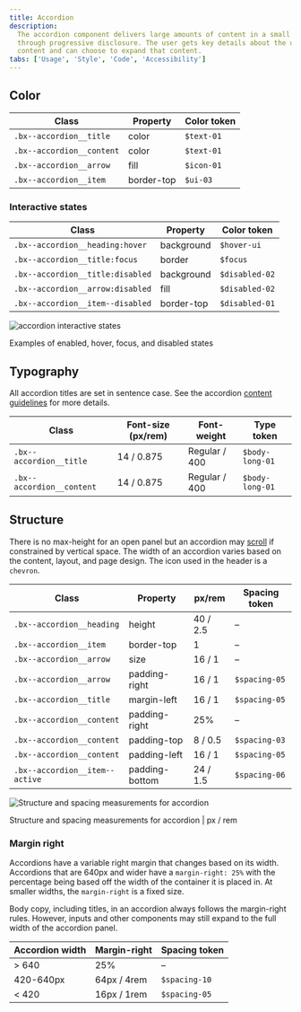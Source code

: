 ```yaml
---
title: Accordion
description:
  The accordion component delivers large amounts of content in a small space
  through progressive disclosure. The user gets key details about the underlying
  content and can choose to expand that content.
tabs: ['Usage', 'Style', 'Code', 'Accessibility']
---
```


## Color

| Class                     | Property   | Color token |
| ------------------------- | ---------- | ----------- |
| `.bx--accordion__title`   | color      | `$text-01`  |
| `.bx--accordion__content` | color      | `$text-01`  |
| `.bx--accordion__arrow`   | fill       | `$icon-01`  |
| `.bx--accordion__item`    | border-top | `$ui-03`    |

### Interactive states

| Class                            | Property   | Color token    |
| -------------------------------- | ---------- | -------------- |
| `.bx--accordion__heading:hover`  | background | `$hover-ui`    |
| `.bx--accordion__title:focus`    | border     | `$focus`       |
| `.bx--accordion__title:disabled` | background | `$disabled-02` |
| `.bx--accordion__arrow:disabled` | fill       | `$disabled-02` |
| `.bx--accordion__item--disabled` | border-top | `$disabled-01` |

<Row>
<Column colLg={12}>

![accordion interactive states](images/accordion-style-2.png)

</Column>
</Row>

<Caption>Examples of enabled, hover, focus, and disabled states</Caption>

## Typography

All accordion titles are set in sentence case. See the accordion
[content guidelines](/components/accordion/usage#content) for more details.

| Class                     | Font-size (px/rem) | Font-weight   | Type token      |
| ------------------------- | ------------------ | ------------- | --------------- |
| `.bx--accordion__title`   | 14 / 0.875         | Regular / 400 | `$body-long-01` |
| `.bx--accordion__content` | 14 / 0.875         | Regular / 400 | `$body-long-01` |

## Structure

There is no max-height for an open panel but an accordion may
[scroll](/components/accordion/usage#scrolling-content) if constrained by
vertical space. The width of an accordion varies based on the content, layout,
and page design. The icon used in the header is a `chevron`.

| Class                          | Property       | px/rem   | Spacing token |
| ------------------------------ | -------------- | -------- | ------------- |
| `.bx--accordion__heading`      | height         | 40 / 2.5 | –             |
| `.bx--accordion__item`         | border-top     | 1        | –             |
| `.bx--accordion__arrow`        | size           | 16 / 1   | –             |
| `.bx--accordion__arrow`        | padding-right  | 16 / 1   | `$spacing-05` |
| `.bx--accordion__title`        | margin-left    | 16 / 1   | `$spacing-05` |
| `.bx--accordion__content`      | padding-right  | 25%      | –             |
| `.bx--accordion__content`      | padding-top    | 8 / 0.5  | `$spacing-03` |
| `.bx--accordion__content`      | padding-left   | 16 / 1   | `$spacing-05` |
| `.bx--accordion__item--active` | padding-bottom | 24 / 1.5 | `$spacing-06` |

<div className="image--fixed">

![Structure and spacing measurements for accordion](images/accordion-style-3.png)

</div>

<Caption>Structure and spacing measurements for accordion | px / rem</Caption>

### Margin right

Accordions have a variable right margin that changes based on its width.
Accordions that are 640px and wider have a `margin-right: 25%` with the
percentage being based off the width of the container it is placed in. At
smaller widths, the `margin-right` is a fixed size.

Body copy, including titles, in an accordion always follows the margin-right
rules. However, inputs and other components may still expand to the full width
of the accordion panel.

| Accordion width | Margin-right | Spacing token |
| --------------- | ------------ | ------------- |
| > 640           | 25%          | –             |
| 420-640px       | 64px / 4rem  | `$spacing-10` |
| < 420           | 16px / 1rem  | `$spacing-05` |
